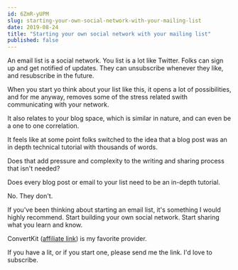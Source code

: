 ```yaml
---
id: 6ZmR-yUPM
slug: starting-your-own-social-network-with-your-mailing-list
date: 2019-08-24
title: "Starting your own social network with your mailing list"
published: false
---
```


An email list is a social network. You list is a lot like Twitter. Folks can sign up and get notified of updates. They can unsubscribe whenever they like, and resubscribe in the future.

When you start yo think about your list like this, it opens a lot of possibilities, and for me anyway, removes some of the stress related swith communicating with your network.

It also relates to your blog space, which is similar in nature, and can even be a one to one correlation.

It feels like at some point folks switched to the idea that a blog post was an in depth technical tutorial with thousands of words.

Does that add pressure and complexity to the writing and sharing process that isn't needed?

Does every blog post or email to your list need to be an in-depth tutorial.

No. They don't.

If you've been thinking about starting an email list, it's something I would highly recommend. Start building your own social network. Start sharing what you learn and know.

ConvertKit ([affiliate link](https://mbsy.co/convertkit/4737155)) is my favorite provider. 

If you have a lit, or if you start one, please send me the link. I'd love to subscribe.